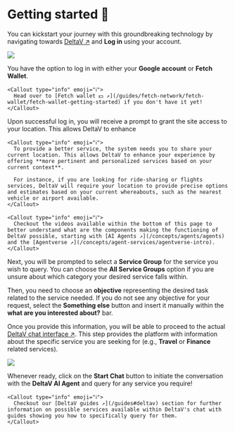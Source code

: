 
# Getting started 🎯

You can kickstart your journey with this groundbreaking technology by navigating towards [DeltaV ↗️](https://deltav.agentverse.ai/login) and **Log in** using your account.

![](../../../src/images/guides/deltav/getting-started/intro_deltav.png)

You have the option to log in with either your **Google account** or **Fetch Wallet**.

    <Callout type="info" emoji="ℹ️">
      Head over to [Fetch wallet 💵 ↗️](/guides/fetch-network/fetch-wallet/fetch-wallet-getting-started) if you don't have it yet!
    </Callout>

Upon successful log in, you will receive a prompt to grant the site access to your location. This allows DeltaV to enhance

    <Callout type="info" emoji="ℹ️">
      To provide a better service, the system needs you to share your current location. This allows DeltaV to enhance your experience by offering **more pertinent and personalized services based on your current context**.

      For instance, if you are looking for ride-sharing or flights services, DeltaV will require your location to provide precise options and estimates based on your current whereabouts, such as the nearest vehicle or airport available.
    </Callout>

    <Callout type="info" emoji="ℹ️">
      Checkout the videos available within the bottom of this page to better understand what are the components making the functioning of DeltaV possible, starting with [AI Agents ↗️](/concepts/agents/agents) and the [Agentverse ↗️](/concepts/agent-services/agentverse-intro).
    </Callout>

Next, you will be prompted to select a **Service Group** for the service you wish to query. You can choose the **All Service Groups** option if you are unsure about which category your desired service falls within.

Then, you need to choose an **objective** representing the desired task related to the service needed. If you do not see any objective for your request, select the **Something else** button and insert it manually within the **what are you interested about?** bar.

Once you provide this information, you will be able to proceed to the actual [DeltaV chat interface ↗️](/guides/deltav/deltav-chat-interface). This step provides the platform with information about the specific service you are seeking for (e.g., **Travel** or **Finance** related services).

![](../../../src/images/guides/deltav/getting-started/concepts_deltav_getting-started.png)

Whenever ready, click on the **Start Chat** button to initiate the conversation with the **DeltaV AI Agent** and query for any service you require!

    <Callout type="info" emoji="ℹ️">
      Checkout our [DeltaV guides ↗️](/guides#deltav) section for further information on possible services available within DeltaV's chat with guides showing you how to specifically query for them.
    </Callout>
